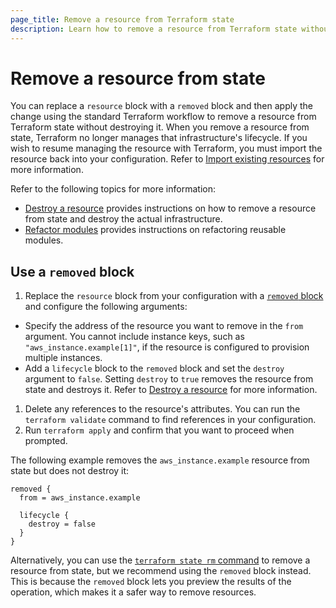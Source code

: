 ```yaml
---
page_title: Remove a resource from Terraform state
description: Learn how to remove a resource from Terraform state without destroying it. 
---
```


# Remove a resource from state

You can replace a `resource` block with a `removed` block and then apply the change using the standard Terraform workflow to remove a resource from Terraform state without destroying it. When you remove a resource from state, Terraform no longer manages that infrastructure's lifecycle. If you wish to resume managing the resource with Terraform, you must import the resource back into your configuration. Refer to [Import existing resources](/terraform/language/import) for more information.

Refer to the following topics for more information:

- [Destroy a resource](/terraform/language/resources/destroy) provides instructions on how to remove a resource from state and destroy the actual infrastructure.
- [Refactor modules](/terraform/language/modules/refactor) provides instructions on refactoring reusable modules. 

## Use a `removed` block

1. Replace the `resource` block from your configuration with a [`removed` block](/terraform/language/block/removed) and configure the following arguments:

  - Specify the address of the resource you want to remove in the `from` argument. You cannot include instance keys, such as `"aws_instance.example[1]"`, if the resource is configured to provision multiple instances.
  - Add a `lifecycle` block to the `removed` block and set the `destroy` argument to `false`. Setting `destroy` to `true` removes the resource from state and destroys it. Refer to [Destroy a resource](/terraform/language/resources/destroy) for more information. 

1. Delete any references to the resource's attributes. You can run the `terraform validate` command to find references in your configuration.
1. Run `terraform apply` and confirm that you want to proceed when prompted.
 
The following example removes the `aws_instance.example` resource from state but does not destroy it:

```hcl
removed {
  from = aws_instance.example

  lifecycle {
    destroy = false
  }
}
```

Alternatively, you can use the [`terraform state rm` command](/terraform/cli/commands/rm) to remove a resource from state, but we recommend using the `removed` block instead. This is because the `removed` block lets you preview the results of the operation, which makes it a safer way to remove resources. 

